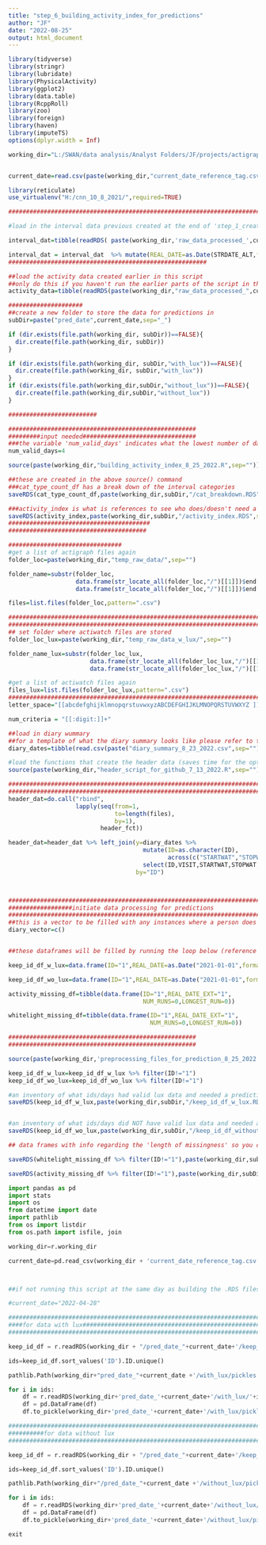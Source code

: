 ---
title: "step_6_building_activity_index_for_predictions"
author: "JF"
date: "2022-08-25"
output: html_document
---

```{r setup, include=FALSE}
library(tidyverse)
library(stringr)
library(lubridate)
library(PhysicalActivity)
library(ggplot2)
library(data.table)
library(RcppRoll)
library(zoo)
library(foreign)
library(haven)
library(imputeTS)
options(dplyr.width = Inf)

working_dir="L:/SWAN/data analysis/Analyst Folders/JF/projects/actigraphy/Colvin_5_21_2021/scripts/github/"


current_date=read.csv(paste(working_dir,"current_date_reference_tag.csv",sep=""))

library(reticulate)
use_virtualenv("H:/cnn_10_8_2021/",required=TRUE)

```


```{r }
#########################################################################################################################################

#load in the interval data previous created at the end of 'step_1_creating_reference_for_data_status.R'

interval_dat=tibble(readRDS( paste(working_dir,'raw_data_processed_',current_date,'/TIER_1_',current_date,'.Rda',sep="")))

interval_dat = interval_dat  %>% mutate(REAL_DATE=as.Date(STRDATE_ALT,format="%Y-%m-%d"))
########################################################

##load the activity data created earlier in this script
##only do this if you haven't run the earlier parts of the script in this session
activity_data=tibble(readRDS(paste(working_dir,"raw_data_processed_",current_date,"/processed_activity_data_",current_date,".Rda",sep="")))

#####################
##create a new folder to store the data for predictions in
subDir=paste("pred_date",current_date,sep="_")

if (dir.exists(file.path(working_dir, subDir))==FALSE){
  dir.create(file.path(working_dir, subDir))
}

if (dir.exists(file.path(working_dir, subDir,"with_lux"))==FALSE){
  dir.create(file.path(working_dir, subDir,"with_lux"))
}
if (dir.exists(file.path(working_dir,subDir,"without_lux"))==FALSE){
  dir.create(file.path(working_dir,subDir,"without_lux"))
}

#########################

#####################################################
#########input needed################################
###the variable 'num_valid_days' indicates what the lowest number of days total per person allowed are
num_valid_days=4

source(paste(working_dir,"building_activity_index_8_25_2022.R",sep=""))

##these are created in the above source() command
###cat_type_count_df has a break down of the interval categories
saveRDS(cat_type_count_df,paste(working_dir,subDir,"/cat_breakdown.RDS",sep=""))

###activity_index is what is references to see who does/doesn't need a prediction made on any given day
saveRDS(activity_index,paste(working_dir,subDir,"/activity_index.RDS",sep=""))
########################################
#######################################

################################
#get a list of actigraph files again
folder_loc=paste(working_dir,"temp_raw_data/",sep="")

folder_name=substr(folder_loc,
                   data.frame(str_locate_all(folder_loc,"/")[[1]])$end[length(data.frame(str_locate_all(folder_loc,"/")[[1]])$end)-1]+1,
                   data.frame(str_locate_all(folder_loc,"/")[[1]])$end[length(data.frame(str_locate_all(folder_loc,"/")[[1]])$end)]-1)

files=list.files(folder_loc,pattern=".csv")

#########################################################################
#########################################################################
## set folder where actiwatch files are stored
folder_loc_lux=paste(working_dir,"temp_raw_data_w_lux/",sep="")

folder_name_lux=substr(folder_loc_lux,
                       data.frame(str_locate_all(folder_loc_lux,"/")[[1]])$end[length(data.frame(str_locate_all(folder_loc_lux,"/")[[1]])$end)-1]+1,
                       data.frame(str_locate_all(folder_loc_lux,"/")[[1]])$end[length(data.frame(str_locate_all(folder_loc_lux,"/")[[1]])$end)]-1)

#get a list of actiwatch files again
files_lux=list.files(folder_loc_lux,pattern=".csv")
#########################################################################################
letter_space="[[abcdefghijklmnopqrstuvwxyzABCDEFGHIJKLMNOPQRSTUVWXYZ ]]"

num_criteria = "[[:digit:]]+"

##load in diary wummary
##for a template of what the diary summary looks like please refer to the folder 'data examples'
diary_dates=tibble(read.csv(paste("diary_summary_8_23_2022.csv",sep="")))

#load the functions that create the header data (saves time for the optimization)
source(paste(working_dir,"header_script_for_github_7_13_2022.R",sep=""))

##################################################################################
##################################################################################
header_dat=do.call("rbind",
                   lapply(seq(from=1,
                              to=length(files),
                              by=1),
                          header_fct))

header_dat=header_dat %>% left_join(y=diary_dates %>%
                                      mutate(ID=as.character(ID),
                                             across(c("STARTWAT","STOPWAT","STARTMON","STOPMON"), ~as.Date(.x,format="%m/%d/%Y"))) %>%
                                      select(ID,VISIT,STARTWAT,STOPWAT,STARTMON,STOPMON,TRNDT,SITE_ID),
                                    by="ID")



###########################################################################
##################initiate data processing for predictions
##########################################################################
##this is a vector to be filled with any instances where a person does not have valid diary data
diary_vector=c()


##these dataframes will be filled by running the loop below (reference in the 'source' command)

keep_id_df_w_lux=data.frame(ID="1",REAL_DATE=as.Date("2021-01-01",format="%Y-%m-%d"))

keep_id_df_wo_lux=data.frame(ID="1",REAL_DATE=as.Date("2021-01-01",format="%Y-%m-%d"))

activity_missing_df=tibble(data.frame(ID="1",REAL_DATE_EXT="1",
                                      NUM_RUNS=0,LONGEST_RUN=0))

whitelight_missing_df=tibble(data.frame(ID="1",REAL_DATE_EXT="1",
                                        NUM_RUNS=0,LONGEST_RUN=0))

#####################################################
#####################################################

source(paste(working_dir,'preprocessing_files_for_prediction_8_25_2022.R',sep=""))

keep_id_df_w_lux=keep_id_df_w_lux %>% filter(ID!="1")
keep_id_df_wo_lux=keep_id_df_wo_lux %>% filter(ID!="1")

#an inventory of what ids/days had valid lux data and needed a prediction made
saveRDS(keep_id_df_w_lux,paste(working_dir,subDir,"/keep_id_df_w_lux.RDS",sep=""))


#an inventory of what ids/days did NOT have valid lux data and needed a prediction made
saveRDS(keep_id_df_wo_lux,paste(working_dir,subDir,"/keep_id_df_without_lux.RDS",sep=""))

## data frames with info regarding the 'length of missingness' so you can understand how/if imputation was applied to any missing lux data

saveRDS(whitelight_missing_df %>% filter(ID!="1"),paste(working_dir,subDir,"/whitelight_missing_df.RDS",sep=""))

saveRDS(activity_missing_df %>% filter(ID!="1"),paste(working_dir,subDir,"/activity_missing_df.RDS",sep=""))
```





```{python convert RDS to pickle again}
import pandas as pd
import stats
import os
from datetime import date
import pathlib
from os import listdir
from os.path import isfile, join

working_dir=r.working_dir

current_date=pd.read_csv(working_dir + 'current_date_reference_tag.csv')['x'].iloc[0]



##if not running this script at the same day as building the .RDS files you will need to add this date value manually

#current_date="2022-04-28"

#################################################################################
####for data with lux############################################################
#################################################################################

keep_id_df = r.readRDS(working_dir + "/pred_date_"+current_date+'/keep_id_df_w_lux.RDS') 

ids=keep_id_df.sort_values('ID').ID.unique()

pathlib.Path(working_dir+"pred_date_"+current_date +'/with_lux/pickles').mkdir(parents=True, exist_ok=True) 

for i in ids:
    df = r.readRDS(working_dir+'pred_date_'+current_date+'/with_lux/'+i+'.RDS')  
    df = pd.DataFrame(df)
    df.to_pickle(working_dir+'pred_date_'+current_date+'/with_lux/pickles/' +i+'.pkl')

#################################################################################
##########for data without lux
#################################################################################

keep_id_df = r.readRDS(working_dir + "/pred_date_"+current_date+'/keep_id_df_without_lux.RDS') 

ids=keep_id_df.sort_values('ID').ID.unique()

pathlib.Path(working_dir+"/pred_date_"+current_date +'/without_lux/pickles/').mkdir(parents=True, exist_ok=True) 

for i in ids:
    df = r.readRDS(working_dir+'pred_date_'+current_date+'/without_lux/'+i+'.RDS')  
    df = pd.DataFrame(df)
    df.to_pickle(working_dir+'pred_date_'+current_date+'/without_lux/pickles/' +i+'.pkl')

exit

```